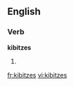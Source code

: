 ==English==

===Verb===
'''kibitzes'''

# {{third-person singular of|[[kibitz]]}}

[[fr:kibitzes]]
[[vi:kibitzes]]